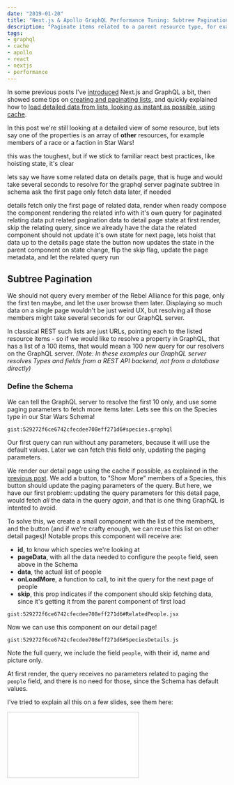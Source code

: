 ```yaml
---
date: "2019-01-20"
title: "Next.js & Apollo GraphQL Performance Tuning: Subtree Pagination"
description: "Paginate items related to a parent resource type, for example the members of a faction in Star Wars"
tags:
- graphql
- cache
- apollo
- react
- nextjs
- performance
---
```



<Intro>

In some previous posts I've [introduced](/writing/graphql-with-next-js-and-apollo/) Next.js and GraphQL a bit, then showed some tips on [creating and paginating lists](/writing/next-js-apollo-graphql-performance-tuning-lists-pagination/), and quickly explained how to [load detailed data from lists, looking as instant as possible, using cache](/writing/next-js-apollo-graphql-performance-tuning-from-lists-to-details/).

In this post we're still looking at a detailed view of some resource, but lets say one of the properties is an array of **other** resources, for example members of a race or a faction in Star Wars!

</Intro>


this was the toughest, but if we stick to familiar react best practices, like hoisting state, it's clear

lets say we have some related data on details page, that is huge and would take several seconds to resolve for the graphql server
paginate subtree in schema
ask the first page only
fetch data later, if needed


details fetch only the first page of related data, render when ready
compose the component rendering the related info with it's own query for paginated relating data
put related pagination data to detail page state
at first render, skip the relating query, since we already have the data
the related component should not update it's own state for next page, lets hoist that data up to the details page state
the button now updates the state in the parent component
on state change, flip the skip flag, update the page metadata, and let the related query run



## Subtree Pagination

We should not query every member of the Rebel Alliance for this page, only the first ten maybe, and let the user browse them later. Displaying so much data on a single page wouldn't be just weird UX, but resolving all those members might take several seconds for our GraphQL server.

In classical REST such lists are just URLs, pointing each to the listed resource items - so if we would like to resolve a property in GraphQL, that has a list of a 100 items, that would mean a 100 new query for our resolvers on the GraphQL server.
_(Note: In these examples our GraphQL server resolves Types and fields from a REST API backend, not from a database directly)_

### Define the Schema

We can tell the GraphQL server to resolve the first 10 only, and use some paging parameters to fetch more items later. Lets see this on the Species type in our Star Wars Schema!

`gist:529272f6ce6742cfecdee708eff271d6#species.graphql`

Our first query can run without any parameters, because it will use the default values. Later we can fetch this field only, updating the paging parameters.

We render our detail page using the cache if possible, as explained in the [previous post](). We add a button, to "Show More" members of a Species, this button should update the paging parameters of the query. But here, we have our first problem: updating the query parameters for this detail page, would fetch _all_ the data in the query _again_, and that is one thing GraphQL is intented to avoid.

To solve this, we create a small component with the list of the members, and the button (and if we're crafty enough, we can reuse this list on other detail pages)! Notable props this component will receive are:

 - **id**, to know which species we're looking at
 - **pageData**, with all the data needed to configure the `people` field, seen above in the Schema
 - **data**, the actual list of people
 - **onLoadMore**, a function to call, to init the query for the next page of people
 - **skip**, this prop indicates if the component should skip fetching data, since it's getting it from the parent component of first load

`gist:529272f6ce6742cfecdee708eff271d6#RelatedPeople.jsx`

Now we can use this component on our detail page!

`gist:529272f6ce6742cfecdee708eff271d6#SpeciesDetails.js`


Note the full query, we include the field `people`, with their id, name and picture only.

At first render, the query receives no parameters related to paging the `people` field, and there is no need for those, since the Schema has default values.




I've tried to explain all this on a few slides, see them here:

<div class="slideshare full">
<iframe src="//www.slideshare.net/slideshow/embed_code/key/Lrf0vMRGlnPb9u" frameborder="0" marginwidth="0" marginheight="0" scrolling="no" style="border:1px solid #CCC; border-width:1px; margin-bottom:5px; max-width: 100%;" allowfullscreen> </iframe>
</div>

